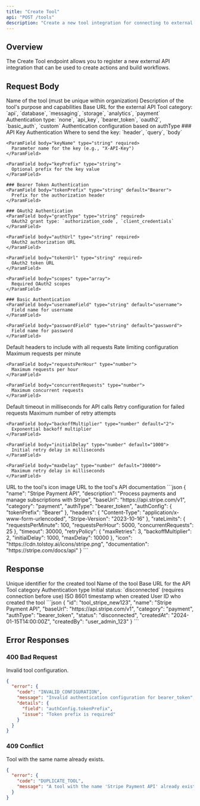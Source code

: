 ```yaml
---
title: "Create Tool"
api: "POST /tools"
description: "Create a new tool integration for connecting to external APIs"
---
```


## Overview

The Create Tool endpoint allows you to register a new external API integration that can be used to create actions and build workflows.

## Request Body

<ParamField body="name" type="string" required>
  Name of the tool (must be unique within organization)
</ParamField>

<ParamField body="description" type="string">
  Description of the tool's purpose and capabilities
</ParamField>

<ParamField body="baseUrl" type="string" required>
  Base URL for the external API
</ParamField>

<ParamField body="category" type="string" required>
  Tool category: `api`, `database`, `messaging`, `storage`, `analytics`, `payment`
</ParamField>

<ParamField body="authType" type="string" required>
  Authentication type: `none`, `api_key`, `bearer_token`, `oauth2`, `basic_auth`, `custom`
</ParamField>

<ParamField body="authConfig" type="object">
  Authentication configuration based on authType
  
  <Expandable title="Auth Config by Type">
    ### API Key Authentication
    <ParamField body="keyLocation" type="string" required>
      Where to send the key: `header`, `query`, `body`
    </ParamField>
    
    <ParamField body="keyName" type="string" required>
      Parameter name for the key (e.g., "X-API-Key")
    </ParamField>
    
    <ParamField body="keyPrefix" type="string">
      Optional prefix for the key value
    </ParamField>
    
    ### Bearer Token Authentication
    <ParamField body="tokenPrefix" type="string" default="Bearer">
      Prefix for the authorization header
    </ParamField>
    
    ### OAuth2 Authentication
    <ParamField body="grantType" type="string" required>
      OAuth2 grant type: `authorization_code`, `client_credentials`
    </ParamField>
    
    <ParamField body="authUrl" type="string" required>
      OAuth2 authorization URL
    </ParamField>
    
    <ParamField body="tokenUrl" type="string" required>
      OAuth2 token URL
    </ParamField>
    
    <ParamField body="scopes" type="array">
      Required OAuth2 scopes
    </ParamField>
    
    ### Basic Authentication
    <ParamField body="usernameField" type="string" default="username">
      Field name for username
    </ParamField>
    
    <ParamField body="passwordField" type="string" default="password">
      Field name for password
    </ParamField>
  </Expandable>
</ParamField>

<ParamField body="headers" type="object">
  Default headers to include with all requests
</ParamField>

<ParamField body="rateLimits" type="object">
  Rate limiting configuration
  
  <Expandable title="Rate Limits">
    <ParamField body="requestsPerMinute" type="number">
      Maximum requests per minute
    </ParamField>
    
    <ParamField body="requestsPerHour" type="number">
      Maximum requests per hour
    </ParamField>
    
    <ParamField body="concurrentRequests" type="number">
      Maximum concurrent requests
    </ParamField>
  </Expandable>
</ParamField>

<ParamField body="timeout" type="number" default="30000">
  Default timeout in milliseconds for API calls
</ParamField>

<ParamField body="retryPolicy" type="object">
  Retry configuration for failed requests
  
  <Expandable title="Retry Policy">
    <ParamField body="maxRetries" type="number" default="3">
      Maximum number of retry attempts
    </ParamField>
    
    <ParamField body="backoffMultiplier" type="number" default="2">
      Exponential backoff multiplier
    </ParamField>
    
    <ParamField body="initialDelay" type="number" default="1000">
      Initial retry delay in milliseconds
    </ParamField>
    
    <ParamField body="maxDelay" type="number" default="30000">
      Maximum retry delay in milliseconds
    </ParamField>
  </Expandable>
</ParamField>

<ParamField body="icon" type="string">
  URL to the tool's icon image
</ParamField>

<ParamField body="documentation" type="string">
  URL to the tool's API documentation
</ParamField>

<RequestExample>
```json
{
  "name": "Stripe Payment API",
  "description": "Process payments and manage subscriptions with Stripe",
  "baseUrl": "https://api.stripe.com/v1",
  "category": "payment",
  "authType": "bearer_token",
  "authConfig": {
    "tokenPrefix": "Bearer"
  },
  "headers": {
    "Content-Type": "application/x-www-form-urlencoded",
    "Stripe-Version": "2023-10-16"
  },
  "rateLimits": {
    "requestsPerMinute": 100,
    "requestsPerHour": 5000,
    "concurrentRequests": 25
  },
  "timeout": 30000,
  "retryPolicy": {
    "maxRetries": 3,
    "backoffMultiplier": 2,
    "initialDelay": 1000,
    "maxDelay": 10000
  },
  "icon": "https://cdn.tolstoy.ai/icons/stripe.png",
  "documentation": "https://stripe.com/docs/api"
}
```
</RequestExample>

## Response

<ResponseField name="id" type="string">
  Unique identifier for the created tool
</ResponseField>

<ResponseField name="name" type="string">
  Name of the tool
</ResponseField>

<ResponseField name="baseUrl" type="string">
  Base URL for the API
</ResponseField>

<ResponseField name="category" type="string">
  Tool category
</ResponseField>

<ResponseField name="authType" type="string">
  Authentication type
</ResponseField>

<ResponseField name="status" type="string">
  Initial status: `disconnected` (requires connection before use)
</ResponseField>

<ResponseField name="createdAt" type="string">
  ISO 8601 timestamp when created
</ResponseField>

<ResponseField name="createdBy" type="string">
  User ID who created the tool
</ResponseField>

<ResponseExample>
```json
{
  "id": "tool_stripe_new123",
  "name": "Stripe Payment API",
  "baseUrl": "https://api.stripe.com/v1",
  "category": "payment",
  "authType": "bearer_token",
  "status": "disconnected",
  "createdAt": "2024-01-15T14:00:00Z",
  "createdBy": "user_admin_123"
}
```
</ResponseExample>

## Error Responses

### 400 Bad Request
Invalid tool configuration.

```json
{
  "error": {
    "code": "INVALID_CONFIGURATION",
    "message": "Invalid authentication configuration for bearer_token",
    "details": {
      "field": "authConfig.tokenPrefix",
      "issue": "Token prefix is required"
    }
  }
}
```

### 409 Conflict
Tool with the same name already exists.

```json
{
  "error": {
    "code": "DUPLICATE_TOOL",
    "message": "A tool with the name 'Stripe Payment API' already exists"
  }
}
```

<Snippet file="api-footer.mdx" />